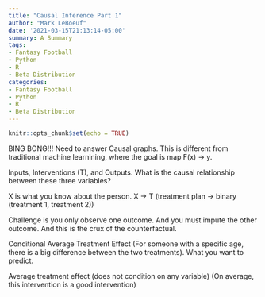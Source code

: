 ```yaml
---
title: "Causal Inference Part 1"
author: "Mark LeBoeuf"
date: '2021-03-15T21:13:14-05:00'
summary: A Summary
tags:
- Fantasy Football
- Python
- R
- Beta Distribution
categories:
- Fantasy Football
- Python
- R
- Beta Distribution
---
```


```r
knitr::opts_chunk$set(echo = TRUE)
```


BING BONG!!!
Need to answer Causal graphs. This is different from traditional machine learnining, where the goal is map F(x) -> y. 

Inputs, Interventions (T), and Outputs. What is the causal relationship between these three variables? 

X is what you know about the person. X -> T (treatment plan -> binary (treatment 1, treatment 2))

Challenge is you only observe one outcome. And you must impute the other outcome. And this is the crux of the counterfactual. 

Conditional Average Treatment Effect (For someone with a specific age, there is a big difference between the two treatments). What you want to predict. 

Average treatment effect (does not condition on any variable) (On average, this intervention is a good intervention)



